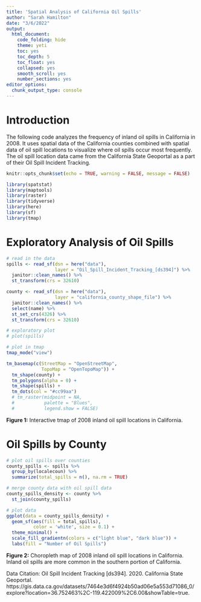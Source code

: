 ```yaml
---
title: 'Spatial Analysis of California Oil Spills'
author: "Sarah Hamilton"
date: "3/6/2022"
output:
  html_document:
    code_folding: hide
    theme: yeti
    toc: yes
    toc_depth: 5
    toc_float: yes
    collapsed: yes
    smooth_scroll: yes
    number_sections: yes
editor_options:
  chunk_output_type: console
---
```


# Introduction

The following code analyzes the frequency of inland oil spills in California in 2008. It uses spatial data of the California counties combined with spatial data of oil spill locations to visualize where oil spills occur most frequently. The oil spill location data came from the California State Geoportal as a part of their Oil Spill Incident Tracking. 

```r
knitr::opts_chunk$set(echo = TRUE, warning = FALSE, message = FALSE)

library(spatstat)
library(maptools)
library(raster)
library(tidyverse)
library(here)
library(sf)
library(tmap)
```

# Exploratory Analysis of Oil Spills

```r
# read in the data
spills <- read_sf(dsn = here("data"),
                  layer = "Oil_Spill_Incident_Tracking_[ds394]") %>%
  janitor::clean_names() %>%
  st_transform(crs = 32610)

county <- read_sf(dsn = here("data"),
                  layer = "california_county_shape_file") %>%
  janitor::clean_names() %>%
  select(name) %>%
  st_set_crs(4326) %>%
  st_transform(crs = 32610)

# exploratory plot 
# plot(spills)

```

```r
# plot in tmap
tmap_mode("view")

tm_basemap(c(StreetMap = "OpenStreetMap",
             TopoMap = "OpenTopoMap")) +
  tm_shape(county) +
  tm_polygons(alpha = 0) +
  tm_shape(spills) +
  tm_dots(col = "#cc99aa")
  # tm_raster(midpoint = NA,
  #           palette = "Blues",
  #           legend.show = FALSE)
```

**Figure 1:** Interactive tmap of 2008 inland oil spill locations in California. 

# Oil Spills by County

```r

# plot oil spills over counties
county_spills <- spills %>%
  group_by(localecoun) %>%
  summarize(total_spills = n(), na.rm = TRUE)

# merge county data with oil spill data
county_spills_density <- county %>%
  st_join(county_spills)

# plot data 
ggplot(data = county_spills_density) +
  geom_sf(aes(fill = total_spills),
          color = 'white', size = 0.1) +
  theme_minimal() +
  scale_fill_gradientn(colors = c("light blue", "dark blue")) +
  labs(fill = "Number of Oil Spills")
```

**Figure 2:** Choropleth map of 2008 inland oil spill locations in California. Inland oil spills are more common in the southern portion of California.


Data Citation: Oil Spill Incident Tracking [ds394]. 2020. California State Geoportal. https://gis.data.ca.gov/datasets/7464e3d6f4924b50ad06e5a553d71086_0/explore?location=36.752463%2C-119.422009%2C6.00&showTable=true.


